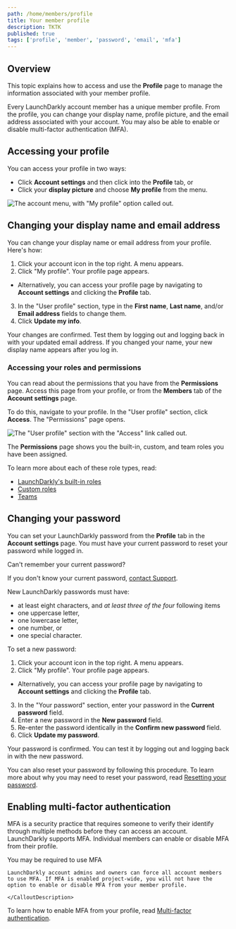```yaml
---
path: /home/members/profile
title: Your member profile
description: TKTK
published: true
tags: ['profile', 'member', 'password', 'email', 'mfa']
---
```


## Overview

This topic explains how to access and use the **Profile** page to manage the information associated with your member profile.

Every LaunchDarkly account member has a unique member profile. From the profile, you can change your display name, profile picture, and the email address associated with your account. You may also be able to enable or disable multi-factor authentication (MFA).

## Accessing your profile

You can access your profile in two ways:

* Click **Account settings** and then click into the **Profile** tab, or
* Click your **display picture** and choose **My profile** from the menu.

![The account menu, with "My profile" option called out.
](account-menu-my-profile.png)

## Changing your display name and email address

You can change your display name or email address from your profile. Here's how:

1. Click your account icon in the top right. A menu appears.
2. Click "My profile". Your profile page appears.
  * Alternatively, you can access your profile page by navigating to **Account settings** and clicking the **Profile** tab.
3. In the "User profile" section, type in the **First name**, **Last name**, and/or **Email address** fields to change them.
4. Click **Update my info**.

Your changes are confirmed. Test them by logging out and logging back in with your updated email address. If you changed your name, your new display name appears after you log in.

### Accessing your roles and permissions

You can read about the permissions that you have from the **Permissions** page. Access this page from your profile, or from the **Members** tab of the **Account settings** page.

To do this, navigate to your profile. In the "User profile" section, click **Access**. The "Permissions" page opens.

![The "User profile" section with the "Access" link called out.](account-settings-profile-access-callout.png)

The **Permissions** page shows you the built-in, custom, and team roles you have been assigned.

To learn more about each of these role types, read:

* [LaunchDarkly's built-in roles](/home/members/built-in-roles)
* [Custom roles](/home/members/custom-roles)
* [Teams](/home/teams)

## Changing your password

You can set your LaunchDarkly password from the **Profile** tab in the **Account settings** page. You must have your current password to reset your password while logged in.

<Callout intent="alert">
<CalloutTitle>Can't remember your current password?</CalloutTitle>
<CalloutDescription>

If you don't know your current password, <a href="https://support.launchdarkly.com/hc/en-us/requests/new">contact Support</a>.

</CalloutDescription>
</Callout>

New LaunchDarkly passwords must have:

* at least eight characters, and *at least three of the four* following items
* one uppercase letter,
* one lowercase letter,
* one number, or
* one special character.

To set a new password:

1. Click your account icon in the top right. A menu appears.
2. Click "My profile". Your profile page appears.
  * Alternatively, you can access your profile page by navigating to **Account settings** and clicking the **Profile** tab.
3. In the "Your password" section, enter your password in the **Current password** field.
4. Enter a new password in the **New password** field.
5. Re-enter the password identically in the **Confirm new password** field.
6. Click **Update my password**.

Your password is confirmed. You can test it by logging out and logging back in with the new password.

You can also reset your password by following this procedure. To learn more about why you may need to reset your password, read [Resetting your password](/home/account-security/reset-password).

## Enabling multi-factor authentication

MFA is a security practice that requires someone to verify their identify through multiple methods before they can access an account. LaunchDarkly supports MFA. Individual members can enable or disable MFA from their profile.

<Callout intent="info">
    <CalloutTitle>You may be required to use MFA</CalloutTitle>
    <CalloutDescription>

    LaunchDarkly account admins and owners can force all account members to use MFA. If MFA is enabled project-wide, you will not have the option to enable or disable MFA from your member profile.

    </CalloutDescription>
</Callout>

To learn how to enable MFA from your profile, read [Multi-factor authentication](/home/account-security/mfa).